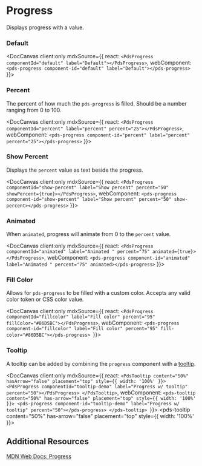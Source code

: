 
# Progress

Displays progress with a value.

<DocArgsTable componentName='pds-progress' docSource={components} />

### Default

<DocCanvas client:only mdxSource={{
  react: `<PdsProgress componentId="default" label="Default"></PdsProgress>`,
  webComponent: `<pds-progress component-id="default" label="Default"></pds-progress>`
}}>
  <pds-progress component-id="default" label="Default"></pds-progress>
</DocCanvas>

### Percent

The percent of how much the `pds-progress` is filled. Should be a number ranging from 0 to 100.

<DocCanvas client:only mdxSource={{
  react: `<PdsProgress componentId="percent" label="percent" percent="25"></PdsProgress>`,
  webComponent: `<pds-progress component-id="percent" label="percent" percent="25"></pds-progress>`
}}>
  <pds-progress component-id="percent" label="percent" percent="25"></pds-progress>
</DocCanvas>

### Show Percent

Displays the `percent` value as text beside the progress.

<DocCanvas client:only mdxSource={{
  react: `<PdsProgress componentId="show-percent" label="Show percent" percent="50" showPercent={true}></PdsProgress>`,
  webComponent: `<pds-progress component-id="show-percent" label="Show percent" percent="50" show-percent></pds-progress>`
}}>
  <pds-progress component-id="show-percent" label="Show percent" percent="50" show-percent></pds-progress>
</DocCanvas>

### Animated

When `animated`, progress will animate from 0 to the `percent` value.

<DocCanvas client:only mdxSource={{
  react: `<PdsProgress componentId="animated" label="Animated " percent="75" animated={true}></PdsProgress>`,
  webComponent: `<pds-progress component-id="animated" label="Animated " percent="75" animated></pds-progress>`
}}>
  <pds-progress component-id="animated" label="Animated " percent="75" animated></pds-progress>
</DocCanvas>

### Fill Color

Allows for `pds-progress` to be filled with a custom color. Accepts any valid color token or CSS color value.

<DocCanvas client:only mdxSource={{
  react: `<PdsProgress componentId="fillcolor" label="Fill color" percent="95" fillColor="#86D5BC"></PdsProgress>`,
  webComponent: `<pds-progress component-id="fillcolor" label="Fill color" percent="95" fill-color="#86D5BC"></pds-progress>
`}}>
  <pds-progress component-id="fillcolor" label="Fill color" percent="95" fill-color="#86D5BC"></pds-progress>
</DocCanvas>

### Tooltip

A tooltip can be added by combining the `progress` component with a [tooltip](/docs/components-tooltip--default).

<DocCanvas client:only mdxSource={{
  react: `<PdsTooltip content="50%" hasArrow="false" placement="top" style={{ width: '100%' }}>
    <PdsProgress componentId="tooltip-demo" label="Progress w/ tooltip" percent="50"></PdsProgress>
  </PdsTooltip>`,
  webComponent: `<pds-tooltip content="50%" has-arrow="false" placement="top" style={{ width: '100%' }}>
    <pds-progress component-id="tooltip-demo" label="Progress w/ tooltip" percent="50"></pds-progress>
  </pds-tooltip>
`}}>
  <pds-tooltip content="50%" has-arrow="false" placement="top" style={{ width: '100%' }}>
    <pds-progress component-id="tooltip-demo" label="Progress w/ tooltip" percent="50"></pds-progress>
  </pds-tooltip>
</DocCanvas>

## Additional Resources

[MDN Web Docs: Progress](https://developer.mozilla.org/en-US/docs/Web/HTML/Element/progress)
